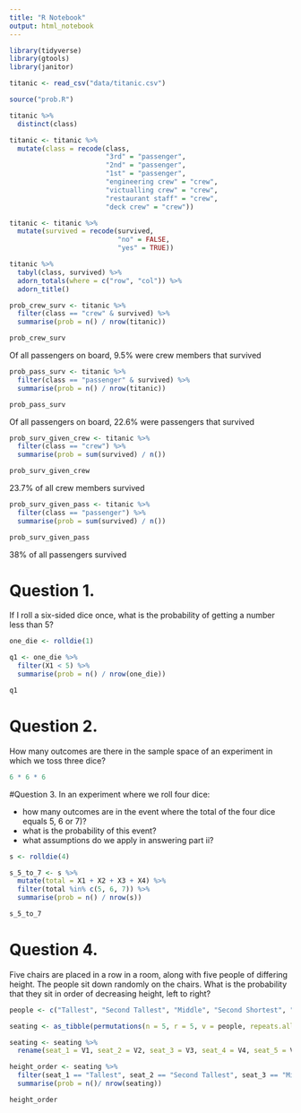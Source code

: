 ```yaml
---
title: "R Notebook"
output: html_notebook
---
```


```r
library(tidyverse)
library(gtools)
library(janitor)

titanic <- read_csv("data/titanic.csv")

source("prob.R")
```


```r
titanic %>% 
  distinct(class)
```

```r
titanic <- titanic %>% 
  mutate(class = recode(class,
                        "3rd" = "passenger",
                        "2nd" = "passenger",
                        "1st" = "passenger",
                        "engineering crew" = "crew",
                        "victualling crew" = "crew",
                        "restaurant staff" = "crew",
                        "deck crew" = "crew"))
```

```r
titanic <- titanic %>% 
  mutate(survived = recode(survived,
                           "no" = FALSE,
                           "yes" = TRUE))
```


```r
titanic %>% 
  tabyl(class, survived) %>% 
  adorn_totals(where = c("row", "col")) %>% 
  adorn_title()
```


```r
prob_crew_surv <- titanic %>% 
  filter(class == "crew" & survived) %>% 
  summarise(prob = n() / nrow(titanic))

prob_crew_surv
```
Of all passengers on board, 9.5% were crew members that survived


```r
prob_pass_surv <- titanic %>% 
  filter(class == "passenger" & survived) %>% 
  summarise(prob = n() / nrow(titanic))

prob_pass_surv
```
Of all passengers on board, 22.6% were passengers that survived


```r
prob_surv_given_crew <- titanic %>% 
  filter(class == "crew") %>% 
  summarise(prob = sum(survived) / n())

prob_surv_given_crew
```
23.7% of all crew members survived


```r
prob_surv_given_pass <- titanic %>% 
  filter(class == "passenger") %>% 
  summarise(prob = sum(survived) / n())

prob_surv_given_pass
```
38% of all passengers survived


# Question 1.
If I roll a six-sided dice once, what is the probability of getting a number less than 5?
```r
one_die <- rolldie(1) 

q1 <- one_die %>% 
  filter(X1 < 5) %>% 
  summarise(prob = n() / nrow(one_die))

q1
```


# Question 2.
How many outcomes are there in the sample space of an experiment in which we toss three dice?
```r
6 * 6 * 6
```


#Question 3.
In an experiment where we roll four dice:

- how many outcomes are in the event where the total of the four dice equals 5, 6 or 7)?
- what is the probability of this event?
- what assumptions do we apply in answering part ii?

```r
s <- rolldie(4)

s_5_to_7 <- s %>% 
  mutate(total = X1 + X2 + X3 + X4) %>% 
  filter(total %in% c(5, 6, 7)) %>% 
  summarise(prob = n() / nrow(s))

s_5_to_7
```


# Question 4.
Five chairs are placed in a row in a room, along with five people of differing height. The people sit down randomly on the chairs. What is the probability that they sit in order of decreasing height, left to right?

```r
people <- c("Tallest", "Second Tallest", "Middle", "Second Shortest", "Shortest")

seating <- as_tibble(permutations(n = 5, r = 5, v = people, repeats.allowed = FALSE))

seating <- seating %>% 
  rename(seat_1 = V1, seat_2 = V2, seat_3 = V3, seat_4 = V4, seat_5 = V5)

height_order <- seating %>% 
  filter(seat_1 == "Tallest", seat_2 == "Second Tallest", seat_3 == "Middle", seat_4 == "Second Shortest", seat_5 == "Shortest") %>% 
  summarise(prob = n()/ nrow(seating))

height_order
```

